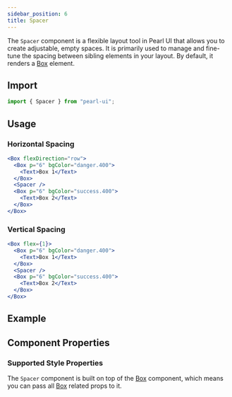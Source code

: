 ```yaml
---
sidebar_position: 6
title: Spacer
---
```



<div style={{ display: "flex" }}>
  <SourceButton
    label="Source"
    href="https://github.com/agrawal-rohit/pearl-ui/blob/main/src/components/atoms/spacer/spacer.tsx"
  />
</div>

The `Spacer` component is a flexible layout tool in Pearl UI that allows you to create adjustable, empty spaces. It is primarily used to manage and fine-tune the spacing between sibling elements in your layout. By default, it renders a [Box](./box) element.

## Import

```jsx
import { Spacer } from "pearl-ui";
```

## Usage

### Horizontal Spacing

```jsx
<Box flexDirection="row">
  <Box p="6" bgColor="danger.400">
    <Text>Box 1</Text>
  </Box>
  <Spacer />
  <Box p="6" bgColor="success.400">
    <Text>Box 2</Text>
  </Box>
</Box>
```

### Vertical Spacing

```jsx
<Box flex={1}>
  <Box p="6" bgColor="danger.400">
    <Text>Box 1</Text>
  </Box>
  <Spacer />
  <Box p="6" bgColor="success.400">
    <Text>Box 2</Text>
  </Box>
</Box>
```

## Example


<Snack snackId="@agrawal-rohit/spacing" />

## Component Properties

### Supported Style Properties

The `Spacer` component is built on top of the [Box](./Box) component, which means you can pass all [Box](./Box) related props to it.
